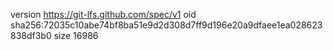version https://git-lfs.github.com/spec/v1
oid sha256:72035c10abe74bf8ba51e9d2d308d7ff9d196e20a9dfaee1ea028623838df3b0
size 16986
